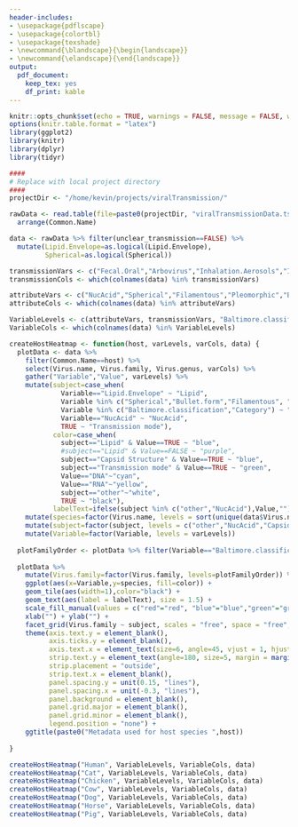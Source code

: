 ```yaml
---
header-includes:
- \usepackage{pdflscape}
- \usepackage{colortbl}
- \usepackage{texshade}
- \newcommand{\blandscape}{\begin{landscape}}
- \newcommand{\elandscape}{\end{landscape}}
output: 
  pdf_document: 
    keep_tex: yes
    df_print: kable
---
```


```r
knitr::opts_chunk$set(echo = TRUE, warnings = FALSE, message = FALSE, warning = FALSE)
options(knitr.table.format = "latex") 
library(ggplot2)
library(knitr)
library(dplyr)
library(tidyr)

####
# Replace with local project directory
####
projectDir <- "/home/kevin/projects/viralTransmission/"

rawData <- read.table(file=paste0(projectDir, "viralTransmissionData.tsv"),header = TRUE,as.is = TRUE,fill = TRUE, sep = "\t", quote = "") %>%
  arrange(Common.Name)

data <- rawData %>% filter(unclear_transmission==FALSE) %>%
  mutate(Lipid.Envelope=as.logical(Lipid.Envelope),
         Spherical=as.logical(Spherical))

transmissionVars <- c("Fecal.Oral","Arbovirus","Inhalation.Aerosols","Inhalation.Dust","Sexual","Eating","Oral.Bloodstream","Breastfeeding","Maternal.Fetal","Germ.line","Blood.Products","Contact.Skin.or.Eye")
transmissionCols <- which(colnames(data) %in% transmissionVars)

attributeVars <- c("NucAcid","Spherical","Filamentous","Pleomorphic","Bullet.form","Lipid.Envelope")
attributeCols <- which(colnames(data) %in% attributeVars)

```


```r

VariableLevels <- c(attributeVars, transmissionVars, "Baltimore.classification")
VariableCols <- which(colnames(data) %in% VariableLevels)

createHostHeatmap <- function(host, varLevels, varCols, data) {
  plotData <- data %>%
    filter(Common.Name==host) %>%
    select(Virus.name, Virus.family, Virus.genus, varCols) %>%
    gather("Variable","Value", varLevels) %>%
    mutate(subject=case_when(
             Variable=="Lipid.Envelope" ~ "Lipid",
             Variable %in% c("Spherical","Bullet.form","Filamentous", "Pleomorphic") ~ "Capsid Structure",
             Variable %in% c("Baltimore.classification","Category") ~ "other",
             Variable=="NucAcid" ~ "NucAcid",
             TRUE ~ "Transmission mode"),
           color=case_when(
             subject=="Lipid" & Value==TRUE ~ "blue",
             #subject=="Lipid" & Value==FALSE ~ "purple",
             subject=="Capsid Structure" & Value==TRUE ~ "blue",
             subject=="Transmission mode" & Value==TRUE ~ "green",
             Value=="DNA"~"cyan",
             Value=="RNA"~"yellow",
             subject=="other"~"white",
             TRUE ~ "black"),
           labelText=ifelse(subject %in% c("other","NucAcid"),Value,"")) %>%
    mutate(species=factor(Virus.name, levels = sort(unique(data$Virus.name), decreasing = TRUE))) %>%
    mutate(subject=factor(subject, levels = c("other","NucAcid","Capsid Structure","Lipid","Transmission mode"))) %>%
    mutate(Variable=factor(Variable, levels = varLevels))
  
  plotFamilyOrder <- plotData %>% filter(Variable=="Baltimore.classification") %>% arrange(Value, Virus.family) %>% pull(Virus.family) %>% unique()
  
  plotData %>%
    mutate(Virus.family=factor(Virus.family, levels=plotFamilyOrder)) %>%
    ggplot(aes(x=Variable,y=species, fill=color)) +
    geom_tile(aes(width=1),color="black") +
    geom_text(aes(label = labelText), size = 1.5) +
    scale_fill_manual(values = c("red"="red", "blue"="blue","green"="green","light grey"="light grey","white"="white","cyan"="cyan","yellow"="yellow", "black"="black", "purple"="purple")) +
    xlab("") + ylab("") +
    facet_grid(Virus.family ~ subject, scales = "free", space = "free", switch="y") +
    theme(axis.text.y = element_blank(),
          axis.ticks.y = element_blank(),
          axis.text.x = element_text(size=6, angle=45, vjust = 1, hjust = 1),
          strip.text.y = element_text(angle=180, size=5, margin = margin(0,0,0,0, "cm"), face="italic"),
          strip.placement = "outside",
          strip.text.x = element_blank(),
          panel.spacing.y = unit(0.15, "lines"),
          panel.spacing.x = unit(-0.3, "lines"),
          panel.background = element_blank(),
          panel.grid.major = element_blank(),
          panel.grid.minor = element_blank(),
          legend.position = "none") +
    ggtitle(paste0("Metadata used for host species ",host))
 
}

createHostHeatmap("Human", VariableLevels, VariableCols, data)
createHostHeatmap("Cat", VariableLevels, VariableCols, data)
createHostHeatmap("Chicken", VariableLevels, VariableCols, data)
createHostHeatmap("Cow", VariableLevels, VariableCols, data)
createHostHeatmap("Dog", VariableLevels, VariableCols, data)
createHostHeatmap("Horse", VariableLevels, VariableCols, data)
createHostHeatmap("Pig", VariableLevels, VariableCols, data)

```
